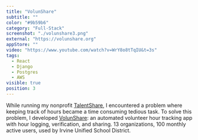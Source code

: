 ```yaml
---
title: "VolunShare"
subtitle: ""
color: "#9b59b6"
category: "Full-Stack"
screenshot: "./volunshare3.png"
external: "https://volunshare.org"
appStore: ""
video: "https://www.youtube.com/watch?v=WrY8o8tTqIU&t=3s"
tags:
  - React
  - Django
  - Postgres
  - AWS
visible: true
position: 3
---
```


While running my nonprofit <a target="_blank" href="https://www.jointalentshare.org/"><u>TalentShare</u></a>, I encountered a problem where keeping track of hours became a time consuming tedious task. To solve this problem, I developed <a target="_blank" href="https://www.volunshare.org/"><u>VolunShare</u></a>: an automated volunteer hour tracking app with hour logging, verification, and sharing. 13 organizations, 100 monthly active users, used by Irvine Unified School District.
